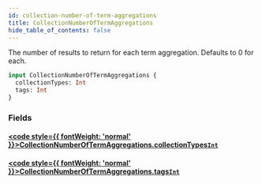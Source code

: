 ```yaml
---
id: collection-number-of-term-aggregations
title: CollectionNumberOfTermAggregations
hide_table_of_contents: false
---
```








The number of results to return for each term aggregation. Defaults to 0 for each.

```graphql
input CollectionNumberOfTermAggregations {
  collectionTypes: Int
  tags: Int
}
```


### Fields

#### [<code style={{ fontWeight: 'normal' }}>CollectionNumberOfTermAggregations.<b>collectionTypes</b></code>](#)<Bullet />[`Int`](/demand/api/graphql-admin/reference/scalars/int) <Badge class="secondary" text="scalar"/>
> 
> 

#### [<code style={{ fontWeight: 'normal' }}>CollectionNumberOfTermAggregations.<b>tags</b></code>](#)<Bullet />[`Int`](/demand/api/graphql-admin/reference/scalars/int) <Badge class="secondary" text="scalar"/>
> 
> 





